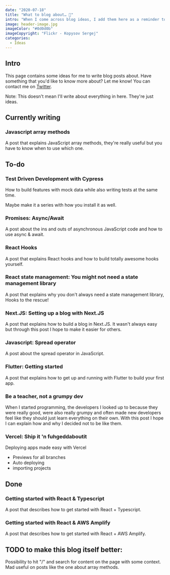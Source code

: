 ```yaml
---
date: "2020-07-18"
title: "What to blog about… 🤔️"
intro: "When I come across blog ideas, I add them here as a reminder to write about them."
image: header-image.jpg
imageColor: "#0d0d0b"
imageCopyright: "Flickr - Kopysov Sergej"
categories:
  - Ideas
---
```


## Intro

This page contains some ideas for me to write blog posts about. Have something that you'd like to know more about? Let me know! You can contact me on [Twitter](https://twitter.com/Jordy_vD_).

Note: This doesn't mean I'll write about everything in here. They're just ideas.

## Currently writing

### Javascript array methods

A post that explains JavaScript array methods, they're really useful but you have to know when to use which one.

## To-do

### Test Driven Development with Cypress

How to build features with mock data while also writing tests at the same time.

Maybe make it a series with how you install it as well.

### Promises: Async/Await

A post about the ins and outs of asynchronous JavaScript code and how to use async & await.

### React Hooks

A post that explains React hooks and how to build totally awesome hooks yourself.

### React state management: You might not need a state management library

A post that explains why you don't always need a state management library, Hooks to the rescue!

### Next.JS: Setting up a blog with Next.JS

A post that explains how to build a blog in Next.JS. It wasn't always easy but through this post I hope to make it easier for others.

### Javascript: Spread operator

A post about the spread operator in JavaScript.

### Flutter: Getting started

A post that explains how to get up and running with Flutter to build your first app.

### Be a teacher, not a grumpy dev

When I started programming, the developers I looked up to because they were really good, were also really grumpy and often made new developers feel like they should just learn everything on their own. With this post I hope I can explain how and why I decided not to be like them.

### Vercel: Ship it 'n fuhgeddaboutit

Deploying apps made easy with Vercel

- Previews for all branches
- Auto deploying
- importing projects

## Done

### Getting started with React & Typescript

A post that describes how to get started with React + Typescript.

### Getting started with React & AWS Amplify

A post that describes how to get started with React + AWS Amplify.

## TODO to make this blog itself better:

Possibility to hit "/" and search for content on the page with some context. Mad useful on posts like the one about array methods.
